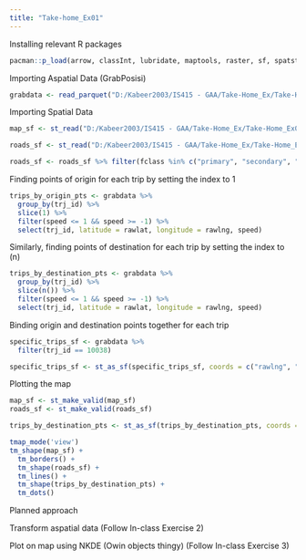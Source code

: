 ```yaml
---
title: "Take-home_Ex01"
---
```


Installing relevant R packages

```r
pacman::p_load(arrow, classInt, lubridate, maptools, raster, sf, spatstat, sp, spNetwork, tidyverse, tmap, viridis)
```

Importing Aspatial Data (GrabPosisi)

```r
grabdata <- read_parquet("D:/Kabeer2003/IS415 - GAA/Take-Home_Ex/Take-Home_Ex01/data/aspatial/GrabPosisi/part-00000.parquet")
```

Importing Spatial Data 

```r
map_sf <- st_read("D:/Kabeer2003/IS415 - GAA/Take-Home_Ex/Take-Home_Ex01/data/geospatial/MasterPlan2019SubzoneBoundaryNoSeaGEOJSON.geojson")
```
```r
roads_sf <- st_read("D:/Kabeer2003/IS415 - GAA/Take-Home_Ex/Take-Home_Ex01/data/geospatial/singapore_roads.gpkg")

roads_sf <- roads_sf %>% filter(fclass %in% c("primary", "secondary", "tertiary", "motorway", "trunk"), !is.na(name))


```

Finding points of origin for each trip by setting the index to 1

```r
trips_by_origin_pts <- grabdata %>%
  group_by(trj_id) %>%
  slice(1) %>%
  filter(speed <= 1 && speed >= -1) %>%  
  select(trj_id, latitude = rawlat, longitude = rawlng, speed)
```

Similarly, finding points of destination for each trip by setting the index to (n)

```r
trips_by_destination_pts <- grabdata %>%
  group_by(trj_id) %>%
  slice(n()) %>%
  filter(speed <= 1 && speed >= -1) %>%  
  select(trj_id, latitude = rawlat, longitude = rawlng, speed)

```

Binding origin and destination points together for each trip

```r
specific_trips_sf <- grabdata %>%
  filter(trj_id == 10038)

specific_trips_sf <- st_as_sf(specific_trips_sf, coords = c("rawlng", "rawlat"), crs = 4326)


```

Plotting the map

```r

map_sf <- st_make_valid(map_sf)
roads_sf <- st_make_valid(roads_sf)

trips_by_destination_pts <- st_as_sf(trips_by_destination_pts, coords = c("longitude", "latitude"), crs = 4326)

tmap_mode('view')
tm_shape(map_sf) +
  tm_borders() +
  tm_shape(roads_sf) +
  tm_lines() +
  tm_shape(trips_by_destination_pts) +
  tm_dots()


```


Planned approach

Transform aspatial data (Follow In-class Exercise 2)

Plot on map using NKDE (Owin objects thingy) (Follow In-class Exercise 3)


